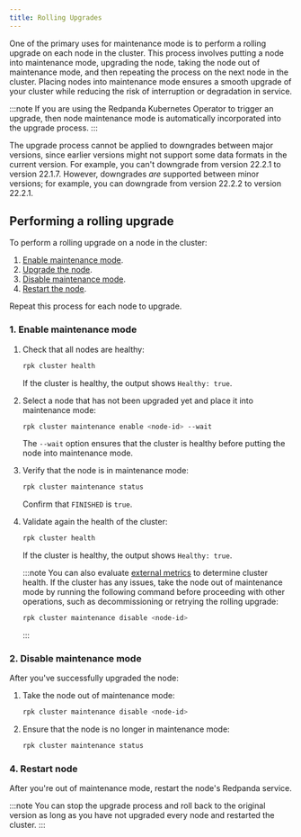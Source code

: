 ```yaml
---
title: Rolling Upgrades
---
```


<head>
    <meta name="title" content="Rolling Upgrades | Redpanda Docs"/>
    <meta name="description" content="One of the primary uses for maintenance mode is to perform a rolling upgrade on each node in the cluster."/>
</head>

One of the primary uses for maintenance mode is to perform a rolling upgrade on each node in the cluster. This process involves putting a node into maintenance mode, upgrading the node, taking the node out of maintenance mode, and then repeating the process on the next node in the cluster. Placing nodes into maintenance mode ensures a smooth upgrade of your cluster while reducing the risk of interruption or degradation in service.

:::note
If you are using the Redpanda Kubernetes Operator to trigger an upgrade, then node maintenance mode is automatically incorporated into the upgrade process.
:::

The upgrade process cannot be applied to downgrades between major versions, since earlier versions might not support some data formats in the current version. For example, you can't downgrade from version 22.2.1 to version 22.1.7. However, downgrades _are_ supported between minor versions; for example, you can downgrade from version 22.2.2 to version 22.2.1.

## Performing a rolling upgrade

To perform a rolling upgrade on a node in the cluster:

1. [Enable maintenance mode](#1-enable-maintenance-mode).
2. [Upgrade the node](#2-upgrade-node).
3. [Disable maintenance mode](#3-disable-maintenance-mode).
4. [Restart the node](#4-restart-node).

Repeat this process for each node to upgrade.

### 1. Enable maintenance mode

1. Check that all nodes are healthy: 

    ```bash
    rpk cluster health
    ```

    If the cluster is healthy, the output shows `Healthy: true`.

2. Select a node that has not been upgraded yet and place it into maintenance mode: 

    ```bash
    rpk cluster maintenance enable <node-id> --wait
    ```

    The `--wait` option ensures that the cluster is healthy before putting the node into maintenance mode.

3. Verify that the node is in maintenance mode: 

    ```bash
    rpk cluster maintenance status
    ```
    
    Confirm that `FINISHED` is `true`.

4. Validate again the health of the cluster:

    ```bash
    rpk cluster health
    ```

    If the cluster is healthy, the output shows `Healthy: true`.

    :::note
    You can also evaluate [external metrics](../../monitoring) to determine cluster health. If the cluster has any issues, take the node out of maintenance mode by running the following command before proceeding with other operations, such as decommissioning or retrying the rolling upgrade:
    
    ```bash
    rpk cluster maintenance disable <node-id>
    ``` 
    
    :::

### 2. Disable maintenance mode

After you've successfully upgraded the node:

1. Take the node out of maintenance mode: 

    ```bash
    rpk cluster maintenance disable <node-id>
    ```

2. Ensure that the node is no longer in maintenance mode:

    ```bash
    rpk cluster maintenance status
    ```

### 4. Restart node

After you're out of maintenance mode, restart the node's Redpanda service.

:::note
You can stop the upgrade process and roll back to the original version as long as you have not upgraded every node and restarted the cluster.
:::
